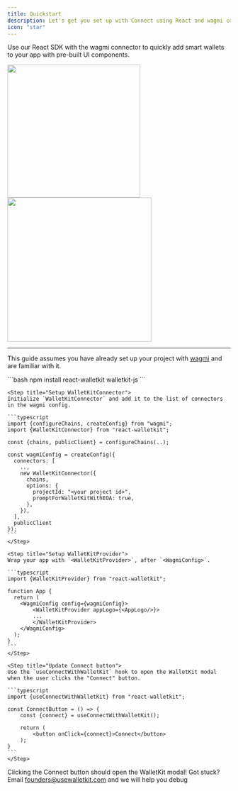 ```yaml
---
title: Quickstart
description: Let's get you set up with Connect using React and wagmi connector
icon: "star"
---
```


Use our React SDK with the wagmi connector to quickly add smart wallets to your app with pre-built UI components.

<Tabs>
    <Tab title="Email Login">
    <Frame>
        <img width="300" noZoom src="/images/connect_email_login.gif" />
    </Frame>
    </Tab>
    <Tab title="Passkey Login">
    <Frame>
        <img width="325" noZoom src="/images/connect_passkey_login.gif" />
    </Frame>
    </Tab>
</Tabs>

---

<Info>This guide assumes you have already set up your project with [wagmi](https://wagmi.sh/) and are familiar with it.</Info>

<Steps>
    <Step title="Install the SDK">
    ```bash
    npm install react-walletkit walletkit-js
    ```
    </Step>

    <Step title="Setup WalletKitConnector">
    Initialize `WalletKitConnector` and add it to the list of connectors in the wagmi config.

    ```typescript
    import {configureChains, createConfig} from "wagmi";
    import {WalletKitConnector} from "react-walletkit";

    const {chains, publicClient} = configureChains(..);

    const wagmiConfig = createConfig({
      connectors: [
        ..,
        new WalletKitConnector({
          chains,
          options: {
            projectId: "<your project id>",
            promptForWalletKitWithEOA: true,
          },
        }),
      ],
      publicClient
    });
    ```
    </Step>

    <Step title="Setup WalletKitProvider">
    Wrap your app with `<WalletKitProvider>`, after `<WagmiConfig>`.

    ```typescript
    import {WalletKitProvider} from "react-walletkit";

    function App {
      return (
        <WagmiConfig config={wagmiConfig}>
            <WalletKitProvider appLogo={<AppLogo/>}>
            ...
            </WalletKitProvider>
        </WagmiConfig>
      );
    }
    ```
    </Step>

    <Step title="Update Connect button">
    Use the `useConnectWithWalletKit` hook to open the WalletKit modal when the user clicks the "Connect" button.

    ```typescript
    import {useConnectWithWalletKit} from "react-walletkit";

    const ConnectButton = () => {
        const {connect} = useConnectWithWalletKit();

        return (
            <button onClick={connect}>Connect</button>
        );
    }
    ```
    </Step>

</Steps>

<Check>Clicking the Connect button should open the WalletKit modal! Got stuck? Email founders@usewalletkit.com and we will help you debug</Check>
